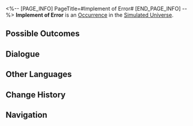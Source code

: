 <%-- [PAGE_INFO]
PageTitle=#Implement of Error#
[END_PAGE_INFO] --%>
{{Stub}}
{{Simulated Universe Event Infobox
|id            = 12101
|title         = 
|image         = Occurrence Default.png
|domains_su    = Unknown
|domains_swarm = Unknown
|domains_gng   = Unknown
|domains_du    = 
|domains_und   = 
|requirements  = 
|prev          = 
|next          = 
|characters    = 
|factions      = 
|order         = 086
|order_du      = 
}}
'''Implement of Error''' is an [[Simulated Universe/Occurrence|Occurrence]] in the [[Simulated Universe]].

==Possible Outcomes==
{{Possible Outcomes
|choice_1 = Let the entropy increase more violently!
|result_1 = Obtain 2 random Error Code Curios.
|path_1   = Elation
|modes_1  = swarm

|choice_2 = Recall the code for the "right item."
|result_2 = Obtain 1 repaired Error Code Curio.
|path_2   = Remembrance
|modes_2  = swarm

|choice_3 = Pick an Error Code Curio.
|result_3 = Error Code Curios will exert negative effects until they're patched.

|choice_4 = Leave.
|result_4 = You decide to refuse.

}}
<!--
==Gameplay Notes==
* 
-->
==Dialogue==
{{Dialogue Start}}
:{{tx}}
{{Dialogue End}}

==Other Languages==
{{Other Languages
|en   = Implement of Error
|zhs  = 错误道具
|zht  = 錯誤道具
|ja   = エラーアイテム
|ko   = 오류 도구
|es   = Objeto erróneo
|fr   = Implémentation d'erreurs
|ru   = Воплощение ошибки
|th   = อุปกรณ์ที่ผิดพลาด
|vi   = Đạo Cụ Lỗi
|de   = Fehlergerät
|id   = Implementasi Kesalahan
|pt   = Implementação de Erro
}}

==Change History==
{{Change History|1.0}}

==Navigation==
{{Occurrence Navbox}}